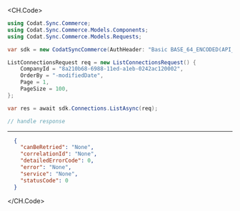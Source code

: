 
<CH.Code>
```csharp List.cs
using Codat.Sync.Commerce;
using Codat.Sync.Commerce.Models.Components;
using Codat.Sync.Commerce.Models.Requests;

var sdk = new CodatSyncCommerce(AuthHeader: "Basic BASE_64_ENCODED(API_KEY)");

ListConnectionsRequest req = new ListConnectionsRequest() {
    CompanyId = "8a210b68-6988-11ed-a1eb-0242ac120002",
    OrderBy = "-modifiedDate",
    Page = 1,
    PageSize = 100,
};

var res = await sdk.Connections.ListAsync(req);

// handle response
```
---

```json Example Response
  {
    "canBeRetried": "None",
    "correlationId": "None",
    "detailedErrorCode": 0,
    "error": "None",
    "service": "None",
    "statusCode": 0
  }
```
</CH.Code>

